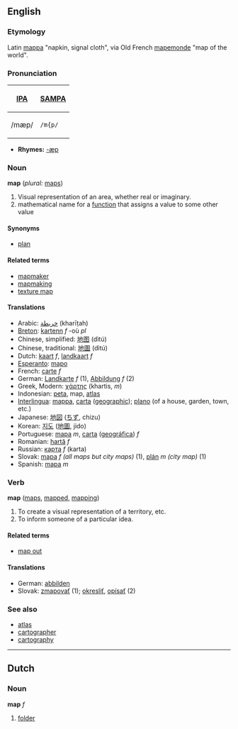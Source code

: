 ==English==
===Etymology===
Latin [[mappa]] "napkin, signal cloth", via Old French [[mapemonde]] "map of the world".

===Pronunciation===
{| border=1 cellpadding=5
! [[w:International Phonetic Alphabet|IPA]] !! [[w:SAMPA|SAMPA]]
|-
| /mæp/ || <tt>/m{p/</tt>
|}

*'''Rhymes:''' [[Rhymes:English:-æp|-æp]]

===Noun===
'''map''' (''plural:'' [[maps]])

# Visual representation of an area, whether real or imaginary.
# mathematical name for a [[function]] that assigns a value to some other value

====Synonyms====
*[[plan]]

====Related terms====
*[[mapmaker]]
*[[mapmaking]]
*[[texture map]]

====Translations====
*Arabic: [[خريطة]] (kharīṭah)
*[[Breton]]: [[kartenn]] ''f'' -où ''pl''
*Chinese, simplified: [[地图]] (dìtú)
*Chinese, traditional: [[地圖]] (dìtú) 
*Dutch: [[kaart]] ''f'', [[landkaart]] ''f''
*[[Esperanto]]: [[mapo]]
*French: [[carte]] ''f''
*German: [[Landkarte]] ''f'' (1), [[Abbildung]] ''f'' (2)
*Greek, Modern: [[χάρτης]] (khartis, ''m'')
*Indonesian: [[peta]], map, [[atlas]]
*[[Interlingua]]: [[mappa]], [[carta]] ([[carta geographic|geographic]]); [[plano]] (of a house, garden, town, etc.)
*Japanese: [[地図]] ([[ちず]], chizu)
*Korean: [[지도]] ([[地圖]], jido)
*Portuguese: [[mapa]] ''m'', [[carta]] ([[carta geográfica|geográfica]]) ''f''
*Romanian: [[hartă]] ''f''
*Russian: [[карта]] ''f'' (karta)
*Slovak: [[mapa]] ''f (all maps but city maps)'' (1), [[plán]] ''m (city map)'' (1)
*Spanish: [[mapa]] ''m''

===Verb===
'''map''' ([[maps]], [[mapped]], [[mapping]])

# To create a visual representation of a territory, etc.
# To inform someone of a particular idea.

====Related terms====
*[[map out]]

====Translations====
*German: [[abbilden]]
*Slovak: [[zmapovať]] (1); [[okresliť]], [[opísať]] (2)

===See also===
*[[atlas]]
*[[cartographer]]
*[[cartography]]

----
==Dutch==
===Noun===
'''map''' ''f''

#[[folder]]